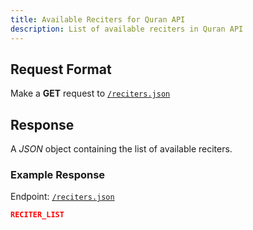 ---
title: Available Reciters for Quran API
description: List of available reciters in Quran API
---


## Request Format

Make a **GET** request to [`/reciters.json`](/api/reciters.json)

## Response

A _*JSON*_ object containing the list of available reciters.

### Example Response

Endpoint: [`/reciters.json`](/api/reciters.json)


```json copy
RECITER_LIST
```
